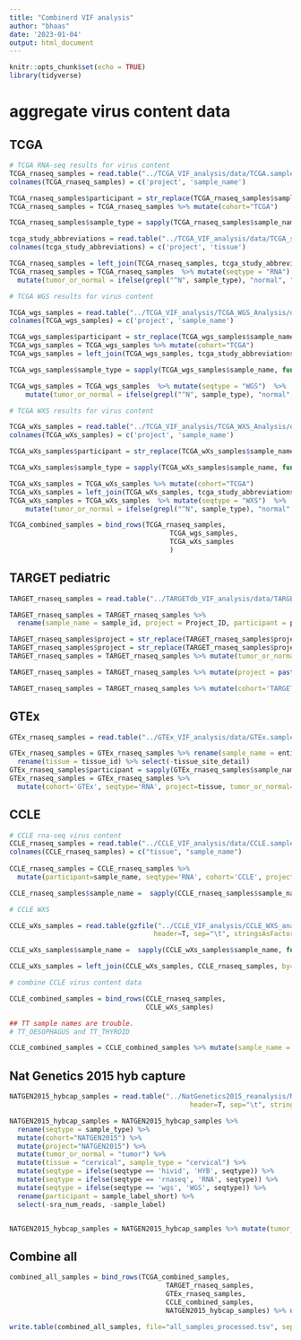 ```yaml
---
title: "Combinerd VIF analysis"
author: "bhaas"
date: '2023-01-04'
output: html_document
---
```


```r
knitr::opts_chunk$set(echo = TRUE)
library(tidyverse)
```

# aggregate virus content data

## TCGA

```r

# TCGA RNA-seq results for virus content
TCGA_rnaseq_samples = read.table("../TCGA_VIF_analysis/data/TCGA.samples_list", header=F, sep="\t", stringsAsFactors = F)
colnames(TCGA_rnaseq_samples) = c('project', 'sample_name')

TCGA_rnaseq_samples$participant = str_replace(TCGA_rnaseq_samples$sample_name, "-[^\\-]+$", "")
TCGA_rnaseq_samples = TCGA_rnaseq_samples %>% mutate(cohort="TCGA")

TCGA_rnaseq_samples$sample_type = sapply(TCGA_rnaseq_samples$sample_name, function(x) {str_split(x, "-")[[1]][4] })

tcga_study_abbreviations = read.table("../TCGA_VIF_analysis/data/TCGA_study_abbreviations.txt", header=F, sep="\t", stringsAsFactors = F)
colnames(tcga_study_abbreviations) = c('project', 'tissue')

TCGA_rnaseq_samples = left_join(TCGA_rnaseq_samples, tcga_study_abbreviations, by='project')
TCGA_rnaseq_samples = TCGA_rnaseq_samples  %>% mutate(seqtype = "RNA")  %>% 
  mutate(tumor_or_normal = ifelse(grepl("^N", sample_type), "normal", "tumor") ) 

```


```r
# TCGA WGS results for virus content

TCGA_wgs_samples = read.table("../TCGA_VIF_analysis/TCGA_WGS_Analysis/data/TCGA.samples.list", header=F, sep="\t", stringsAsFactors = F)
colnames(TCGA_wgs_samples) = c('project', 'sample_name')

TCGA_wgs_samples$participant = str_replace(TCGA_wgs_samples$sample_name, "-[^\\-]+$", "")
TCGA_wgs_samples = TCGA_wgs_samples %>% mutate(cohort="TCGA")
TCGA_wgs_samples = left_join(TCGA_wgs_samples, tcga_study_abbreviations, by='project')

TCGA_wgs_samples$sample_type = sapply(TCGA_wgs_samples$sample_name, function(x) {str_split(x, "-")[[1]][4] })

TCGA_wgs_samples = TCGA_wgs_samples  %>% mutate(seqtype = "WGS")  %>% 
    mutate(tumor_or_normal = ifelse(grepl("^N", sample_type), "normal", "tumor") ) 

```



```r
# TCGA WXS results for virus content

TCGA_wXs_samples = read.table("../TCGA_VIF_analysis/TCGA_WXS_Analysis/data/WXS.samples_processed.list", header=F, sep="\t", stringsAsFactors = F)
colnames(TCGA_wXs_samples) = c('project', 'sample_name')

TCGA_wXs_samples$participant = str_replace(TCGA_wXs_samples$sample_name, "-[^\\-]+$", "")

TCGA_wXs_samples$sample_type = sapply(TCGA_wXs_samples$sample_name, function(x) {str_split(x, "-")[[1]][4] })

TCGA_wXs_samples = TCGA_wXs_samples %>% mutate(cohort="TCGA")
TCGA_wXs_samples = left_join(TCGA_wXs_samples, tcga_study_abbreviations, by='project')
TCGA_wXs_samples = TCGA_wXs_samples  %>% mutate(seqtype = "WXS")  %>% 
    mutate(tumor_or_normal = ifelse(grepl("^N", sample_type), "normal", "tumor") ) 
```




```r

TCGA_combined_samples = bind_rows(TCGA_rnaseq_samples,
                                        TCGA_wgs_samples,
                                        TCGA_wXs_samples
                                        )

```



## TARGET pediatric 

```r

TARGET_rnaseq_samples = read.table("../TARGETdb_VIF_analysis/data/TARGETdb.samples_list", header=T, sep="\t", stringsAsFactors = F)

TARGET_rnaseq_samples = TARGET_rnaseq_samples %>% 
  rename(sample_name = sample_id, project = Project_ID, participant = participant_id, tissue = Sample_Type) 

TARGET_rnaseq_samples$project = str_replace(TARGET_rnaseq_samples$project, "TARGET-", "")
TARGET_rnaseq_samples$project = str_replace(TARGET_rnaseq_samples$project, "ALL-P[\\d]", "ALL")
TARGET_rnaseq_samples = TARGET_rnaseq_samples %>% mutate(tumor_or_normal = ifelse(grepl("Normal", tissue), "normal", "tumor"))

TARGET_rnaseq_samples = TARGET_rnaseq_samples %>% mutate(project = paste0(project, "-", tumor_or_normal) )

TARGET_rnaseq_samples = TARGET_rnaseq_samples %>% mutate(cohort='TARGET', seqtype='RNA') 
```

## GTEx

```r

GTEx_rnaseq_samples = read.table("../GTEx_VIF_analysis/data/GTEx.samples_list", header=T, sep="\t", stringsAsFactors = F)

GTEx_rnaseq_samples = GTEx_rnaseq_samples %>% rename(sample_name = entity.sample_id) %>% 
  rename(tissue = tissue_id) %>% select(-tissue_site_detail) 
GTEx_rnaseq_samples$participant = sapply(GTEx_rnaseq_samples$sample_name, function(x) { str_split(x, "-")[[1]][2]})
GTEx_rnaseq_samples = GTEx_rnaseq_samples %>% 
  mutate(cohort='GTEx', seqtype='RNA', project=tissue, tumor_or_normal='normal') 

```


## CCLE

```r

# CCLE rna-seq virus content
CCLE_rnaseq_samples = read.table("../CCLE_VIF_analysis/data/CCLE.samples_list", header=F, sep="\t", stringsAsFactors = F) 
colnames(CCLE_rnaseq_samples) = c("tissue", "sample_name")
  
CCLE_rnaseq_samples = CCLE_rnaseq_samples %>% 
  mutate(participant=sample_name, seqtype='RNA', cohort='CCLE', project='CCLE', tumor_or_normal='tumor_cell_line') 

CCLE_rnaseq_samples$sample_name =  sapply(CCLE_rnaseq_samples$sample_name, function(x) {str_split(x, "_")[[1]][1] })


```



```r
# CCLE WXS

CCLE_wXs_samples = read.table(gzfile("../CCLE_VIF_analysis/CCLE_WXS_analysis/data/CCLE.WXS.star_align_stats.tsv.gz"), 
                                    header=T, sep="\t", stringsAsFactors = F) %>% select(sample_name)

CCLE_wXs_samples$sample_name =  sapply(CCLE_wXs_samples$sample_name, function(x) {str_split(x, "_")[[1]][1] })

CCLE_wXs_samples = left_join(CCLE_wXs_samples, CCLE_rnaseq_samples, by='sample_name') %>% mutate(seqtype='WXS')

```

```r
# combine CCLE virus content data

CCLE_combined_samples = bind_rows(CCLE_rnaseq_samples,
                                  CCLE_wXs_samples)

## TT sample names are trouble.
# TT_OESOPHAGUS and TT_THYROID 

CCLE_combined_samples = CCLE_combined_samples %>% mutate(sample_name = ifelse(sample_name == "TT", participant, sample_name))
```



## Nat Genetics 2015 hyb capture

```r

NATGEN2015_hybcap_samples = read.table("../NatGenetics2015_reanalysis/NatGenetics2015_VIF/NatGen2015.samples_info.tsv", 
                                             header=T, sep="\t", stringsAsFactors = F) 

NATGEN2015_hybcap_samples = NATGEN2015_hybcap_samples %>% 
  rename(seqtype = sample_type) %>%
  mutate(cohort="NATGEN2015") %>% 
  mutate(project="NATGEN2015") %>%
  mutate(tumor_or_normal = "tumor") %>%
  mutate(tissue = "cervical", sample_type = "cervical") %>%
  mutate(seqtype = ifelse(seqtype == 'hivid', 'HYB', seqtype)) %>%
  mutate(seqtype = ifelse(seqtype == 'rnaseq', 'RNA', seqtype)) %>%
  mutate(seqtype = ifelse(seqtype == 'wgs', 'WGS', seqtype)) %>%
  rename(participant = sample_label_short) %>% 
  select(-sra_num_reads, -sample_label)


NATGEN2015_hybcap_samples = NATGEN2015_hybcap_samples %>% mutate(tumor_or_normal = ifelse(participant %in% c('CASKID', 'S12', 'SIHA', 'HELA'), "tumor_cell_line", tumor_or_normal))
```

## Combine all
```r

combined_all_samples = bind_rows(TCGA_combined_samples,
                                       TARGET_rnaseq_samples,
                                       GTEx_rnaseq_samples,
                                       CCLE_combined_samples,
                                       NATGEN2015_hybcap_samples) %>% unique()

```


```r

write.table(combined_all_samples, file="all_samples_processed.tsv", sep="\t", quote=F, row.names=F)
```






